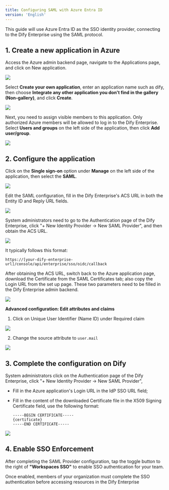 ```yaml
---
title: Configuring SAML with Azure Entra ID
version: 'English'
---
```


This guide will use Azure Entra ID as the SSO identity provider, connecting to the Dify Enterprise using the SAML protocol.

## 1. Create a new application in Azure

Access the Azure admin backend page, navigate to the Applications page, and click on New application.

![](https://r2.xmsex.net/2024/10/4f52715ff661e6c9430af09b4b2a4736.png)

Select **Create your own application**, enter an application name such as dify, then choose **Integrate any other application you don't find in the gallery (Non-gallery)**, and click **Create**.

![](https://r2.xmsex.net/2024/10/b823ecfaa94d18ba0ac794cc0290dc7f.png)

Next, you need to assign visible members to this application. Only authorized Azure members will be allowed to log in to the Dify Enterprise. Select **Users and groups** on the left side of the application, then click **Add user/group**.

![](https://r2.xmsex.net/2024/10/ed3c6f5de21c75e2261bf05d055ffb9e.png)

## 2. Configure the application

Click on the **Single sign-on** option under **Manage** on the left side of the application, then select the **SAML**.

![](https://r2.xmsex.net/2024/10/7a5f653e751bf20c01c7eb53cc79ddde.png)

Edit the SAML configuration, fill in the Dify Enterprise's ACS URL in both the Entity ID and Reply URL fields.

![](https://r2.xmsex.net/2024/10/969f69f97c35609e7aead84b1a19aa93.png)

System administrators need to go to the Authentication page of the Dify Enterprise, click "+ New Identity Provider → New SAML Provider", and then obtain the ACS URL.

![](https://r2.xmsex.net/2024/10/f66303a3902d7fff58c76228f6485386.png)

It typically follows this format:

```url
https://[your-dify-enterprise-url]/console/api/enterprise/sso/oidc/callback
```

After obtaining the ACS URL, switch back to the Azure application page, download the Certificate from the SAML Certificates tab; also copy the Login URL from the set up page. These two parameters need to be filled in the Dify Enterprise admin backend.

![](https://r2.xmsex.net/2024/10/ab7e3bd7067858ec4627d1d863244e81.png)

**Advanced configuration: Edit attributes and claims**

1. Click on Unique User Identifier (Name ID) under Required claim

![](https://r2.xmsex.net/2024/10/f54bfe3ad7baf5fe9027c0a1f46142dd.png)

2. Change the source attribute to `user.mail`

![](https://r2.xmsex.net/2024/10/bbd0bed66d165b0d4bf209c2a414783f.png)

## 3. Complete the configuration on Dify

System administrators click on the Authentication page of the Dify Enterprise, click "+ New Identity Provider → New SAML Provider",
- Fill in the Azure application's Login URL in the IdP SSO URL field;
- Fill in the content of the downloaded Certificate file in the X509 Signing Certificate field, use the following format:

   ```certificate
   -----BEGIN CERTIFICATE-----
   {certificate}
   -----END CERTIFICATE-----
   ```

![](https://r2.xmsex.net/2024/10/556e3d68efbc742711e4313534a2e95c.png)

## 4. Enable SSO Enforcement

After completing the SAML Provider configuration, tap the toggle button to the right of **"Workspaces SSO"** to enable SSO authentication for your team. 

Once enabled, members of your organization must complete the SSO authentication before accessing resources in the Dify Enterprise
